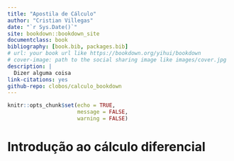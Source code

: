 --- 
title: "Apostila de Cálculo"
author: "Cristian Villegas"
date: "`r Sys.Date()`"
site: bookdown::bookdown_site
documentclass: book
bibliography: [book.bib, packages.bib]
# url: your book url like https://bookdown.org/yihui/bookdown
# cover-image: path to the social sharing image like images/cover.jpg
description: |
  Dizer alguma coisa
link-citations: yes
github-repo: clobos/calculo_bookdown
---

```{r setup, include=FALSE}
knitr::opts_chunk$set(echo = TRUE, 
                      message = FALSE,
                      warning = FALSE)
```

# Introdução ao cálculo diferencial